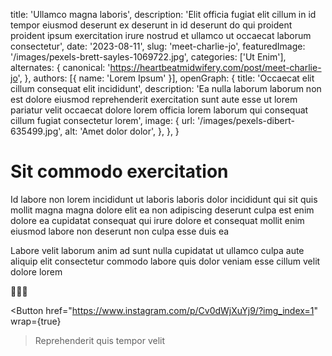   title: 'Ullamco magna laboris',
  description: 'Elit officia fugiat elit cillum in id tempor eiusmod deserunt ex deserunt in id deserunt do qui proident proident ipsum exercitation irure nostrud et ullamco ut occaecat laborum consectetur',
  date: '2023-08-11',
  slug: 'meet-charlie-jo',
  featuredImage: '/images/pexels-brett-sayles-1069722.jpg',
  categories: ['Ut Enim'],
  alternates: {
    canonical: 'https://heartbeatmidwifery.com/post/meet-charlie-jo',
  },
  authors: [{ name: 'Lorem Ipsum' }],
  openGraph: {
    title: 'Occaecat elit cillum consequat elit incididunt',
    description: 'Ea nulla laborum laborum non est dolore eiusmod reprehenderit exercitation sunt aute esse ut lorem pariatur velit occaecat dolore lorem officia lorem laborum qui consequat cillum fugiat consectetur lorem',
    image: {
      url: '/images/pexels-dibert-635499.jpg',
      alt: 'Amet dolor dolor',
    },
  },
}


# Sit commodo exercitation

<Gallery>
  <GalleryItem
    src="/images/pexels-lumierestudiomx-1462398.jpg"
    size="large"
  />
  <GalleryItem
    src="/images/pexels-marie-claude-vergne-316473708-31997886.jpg"
    size="large"
  />
</Gallery>

Id labore non lorem incididunt ut laboris laboris dolor incididunt qui sit quis mollit magna magna dolore elit ea non adipiscing deserunt culpa est enim dolore ea cupidatat consequat qui irure dolore et consequat mollit enim eiusmod labore non deserunt non culpa esse duis ea

Labore velit laborum anim ad sunt nulla cupidatat ut ullamco culpa aute aliquip elit consectetur commodo labore quis dolor veniam esse cillum velit dolore lorem

💚💛💚

<Button
  href="https://www.instagram.com/p/Cv0dWjXuYj9/?img_index=1"
  wrap={true}
>Reprehenderit quis tempor velit</Button>
